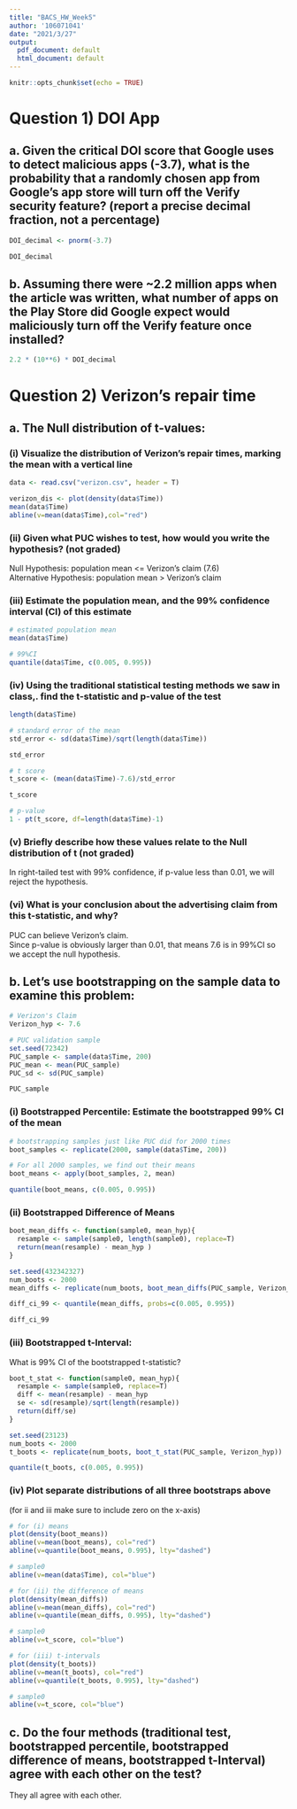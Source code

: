 ---
title: "BACS_HW_Week5"
author: '106071041'
date: "2021/3/27"
output:
  pdf_document: default
  html_document: default
---

```{r setup, include=FALSE}
knitr::opts_chunk$set(echo = TRUE)
```
# Question 1) DOI App

## a. Given the critical DOI score that Google uses to detect malicious apps (-3.7), what is the probability that a randomly chosen app from Google’s app store will turn off the Verify security feature? (report a precise decimal fraction, not a percentage)
```{r}
DOI_decimal <- pnorm(-3.7)
```
```{r}
DOI_decimal
```

## b. Assuming there were ~2.2 million apps when the article was written, what number of apps on the Play Store did Google expect would maliciously turn off the Verify feature once installed?
```{r}
2.2 * (10**6) * DOI_decimal
```

# Question 2) Verizon's repair time

## a. The Null distribution of t-values:

### (i) Visualize the distribution of Verizon’s repair times, marking the mean with a vertical line
```{r}
data <- read.csv("verizon.csv", header = T)
```
```{r}
verizon_dis <- plot(density(data$Time))
mean(data$Time)
abline(v=mean(data$Time),col="red")
```

### (ii) Given what PUC wishes to test, how would you write the hypothesis? (not graded)
Null Hypothesis: population mean <= Verizon's claim (7.6)  
Alternative Hypothesis: population mean > Verizon's claim  

### (iii) Estimate the population mean, and the 99% confidence interval (CI) of this estimate
```{r}
# estimated population mean
mean(data$Time)
```
```{r}
# 99%CI
quantile(data$Time, c(0.005, 0.995))
```

### (iv) Using the traditional statistical testing methods we saw in class,. find the t-statistic and p-value of the test
```{r}
length(data$Time)
```

```{r}
# standard error of the mean
std_error <- sd(data$Time)/sqrt(length(data$Time))
```
```{r}
std_error
```

```{r}
# t score
t_score <- (mean(data$Time)-7.6)/std_error
```
```{r}
t_score
```
```{r}
# p-value
1 - pt(t_score, df=length(data$Time)-1)
```
### (v) Briefly describe how these values relate to the Null distribution of t (not graded)
In right-tailed test with 99% confidence, if p-value less than 0.01, we will reject the hypothesis.    


### (vi) What is your conclusion about the advertising claim from this t-statistic, and why?
PUC can believe Verizon's claim.  
Since p-value is obviously larger than 0.01, that means 7.6 is in 99%CI so we accept the null hypothesis.    

## b. Let’s use bootstrapping on the sample data to examine this problem:
```{r}
# Verizon's Claim
Verizon_hyp <- 7.6
```
```{r}
# PUC validation sample
set.seed(72342)
PUC_sample <- sample(data$Time, 200)
PUC_mean <- mean(PUC_sample)
PUC_sd <- sd(PUC_sample)
```
```{r}
PUC_sample
```

### (i) Bootstrapped Percentile: Estimate the bootstrapped 99% CI of the mean
```{r}
# bootstrapping samples just like PUC did for 2000 times
boot_samples <- replicate(2000, sample(data$Time, 200)) 
```
```{r}
# For all 2000 samples, we find out their means
boot_means <- apply(boot_samples, 2, mean)
```
```{r}
quantile(boot_means, c(0.005, 0.995))
```

### (ii) Bootstrapped Difference of Means
```{r}
boot_mean_diffs <- function(sample0, mean_hyp){
  resample <- sample(sample0, length(sample0), replace=T)
  return(mean(resample) - mean_hyp )
}
```
```{r}
set.seed(432342327)
num_boots <- 2000
mean_diffs <- replicate(num_boots, boot_mean_diffs(PUC_sample, Verizon_hyp))
```
```{r}
diff_ci_99 <- quantile(mean_diffs, probs=c(0.005, 0.995))
```
```{r}
diff_ci_99
```
### (iii) Bootstrapped t-Interval: 
What is 99% CI of the bootstrapped t-statistic?
```{r}
boot_t_stat <- function(sample0, mean_hyp){
  resample <- sample(sample0, replace=T)
  diff <- mean(resample) - mean_hyp
  se <- sd(resample)/sqrt(length(resample))
  return(diff/se)
}
```
```{r}
set.seed(23123)
num_boots <- 2000
t_boots <- replicate(num_boots, boot_t_stat(PUC_sample, Verizon_hyp))
```
```{r}
quantile(t_boots, c(0.005, 0.995))
```
### (iv) Plot separate distributions of all three bootstraps above
(for ii and iii make sure to include zero on the x-axis)  
```{r}
# for (i) means
plot(density(boot_means))
abline(v=mean(boot_means), col="red")
abline(v=quantile(boot_means, 0.995), lty="dashed")

# sample0
abline(v=mean(data$Time), col="blue")
```
```{r}
# for (ii) the difference of means
plot(density(mean_diffs))
abline(v=mean(mean_diffs), col="red")
abline(v=quantile(mean_diffs, 0.995), lty="dashed")

# sample0
abline(v=t_score, col="blue")
```
```{r}
# for (iii) t-intervals
plot(density(t_boots))
abline(v=mean(t_boots), col="red")
abline(v=quantile(t_boots, 0.995), lty="dashed")

# sample0
abline(v=t_score, col="blue")
```

## c. Do the four methods (traditional test, bootstrapped percentile, bootstrapped difference of means, bootstrapped t-Interval) agree with each other on the test?
They all agree with each other.   
